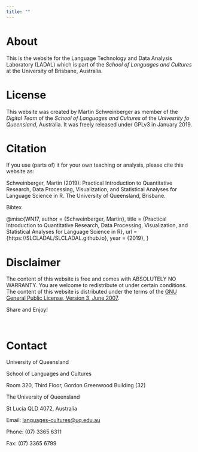 ```yaml
---
title: ""
---
```


# About

This is the website for the Language Technology and Data Analysis Laboratory (LADAL) which is part of the *School of Languages and Cultures* at the University of Brisbane, Australia.


# License

This website was created by Martin Schweinberger as member of the *Digital Team* of the *School of Languages and Cultures* of the *Univesrity fo Queensland*, Australia. It was freely released under GPLv3 in January 2019. 


# Citation

If you use (parts of) it for your own teaching or analysis, please cite this website as:

Schweinberger, Martin (2019): Practical Introduction to Quantitative Research, Data Processing, Visualization, and Statistical Analyses for Language Science in R. The University of Queensland, Brisbane.

Bibtex

@misc{WN17,
  author    = {Schweinberger, Martin},
  title     = {Practical Introduction to Quantitative Research, Data Processing, Visualization, and Statistical Analyses for Language Science in R},
  url     = {https://SLCLADAL/SLCLADAL.github.io},
  year      = {2019},
}

# Disclaimer

The content of this website is free and comes with ABSOLUTELY NO WARRANTY. You are welcome to redistribute ot under certain conditions. The content of this website is distributed under the terms of the [GNU General Public License, Version 3, June 2007](https://slcladal.netlify.com/license.html). 

Share and Enjoy!  

&nbsp;

# Contact

University of Queensland

School of Languages and Cultures

Room 320, Third Floor, Gordon Greenwood Building (32)

The University of Queensland

St Lucia QLD 4072, Australia



Email: <languages-cultures@uq.edu.au>

Phone: (07) 3365 6311

Fax: (07) 3365 6799




